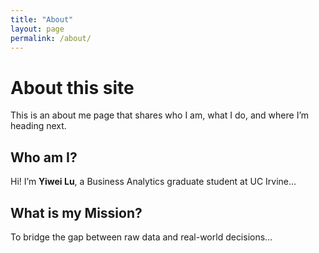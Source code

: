 ```yaml
---
title: "About"
layout: page
permalink: /about/
---
```


# About this site
This is an about me page that shares who I am, what I do, and where I'm heading next.

## Who am I?

Hi! I'm **Yiwei Lu**, a Business Analytics graduate student at UC Irvine...

## What is my Mission?

To bridge the gap between raw data and real-world decisions...

